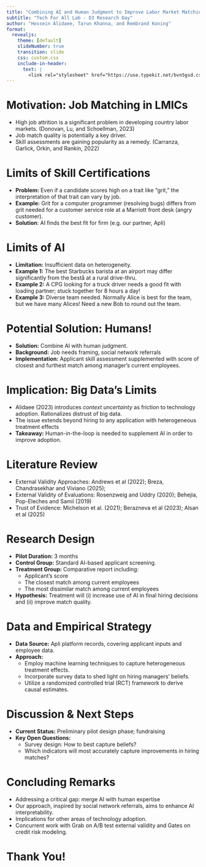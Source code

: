 ```yaml
---
title: "Combining AI and Human Judgment to Improve Labor Market Matching"
subtitle: "Tech For All Lab - D3 Research Day"
author: "Hossein Alidaee, Tarun Khanna, and Rembrand Koning"
format:
  revealjs:
    theme: [default]
    slideNumber: true
    transition: slide
    css: custom.css
    include-in-header:
      text: |
        <link rel="stylesheet" href="https://use.typekit.net/bvn5gsd.css">
---
```



# Motivation: Job Matching in LMICs

- High job attrition is a significant problem in developing country labor markets. (Donovan, Lu, and Schoellman, 2023)
- Job match quality is potentially a key driver. 
- Skill assessments are gaining popularity as a remedy. (Carranza, Garlick, Orkin, and Rankin, 2022)


# Limits of Skill Certifications 


- **Problem:** Even if a candidate scores high on a trait like "grit," the interpretation of that trait can vary by job.
- **Example:** Grit for a computer programmer (resolving bugs) differs from grit needed for a customer service role at a Marriott front desk (angry customer).
- **Solution**: AI finds the best fit for firm (e.g. our partner, Apli)

# Limits of AI

- **Limitation:** Insufficient data on heterogeneity.
- **Example 1:** The best Starbucks barista at an airport may differ significantly from the bestå at a rural drive-thru.
- **Example 2:** A CPG looking for a truck driver needs a good fit with loading partner; stuck together for 8 hours a day!
- **Example 3:** Diverse team needed. Normally Alice is best for the team, but we have many Alices! Need a new Bob to round out the team.

# Potential Solution: Humans!

- **Solution:** Combine AI with human judgment.
- **Background:** Job needs framing, social network referrals
- **Implementation:** Applicant skill assessment supplemented with score of closest and furthest match among manager's current employees.

# Implication: Big Data's Limits

- Alidaee (2023) introduces *context uncertainty* as friction to technology adoption. Rationalizes distrust of big data.
- The issue extends beyond hiring to any application with heterogeneous treatment effects 
- **Takeaway:** Human-in-the-loop is needed to supplement AI in order to improve adoption.


# Literature Review
- External Validity Approaches: Andrews et al (2022); Breza, Chandrasekhar and Viviano (2025); 
- External Validity of Evaluations: Rosenzweig and Uddry (2020); Behejia, Pop-Eleches and Samii (2019)
- Trust of Evidence: Michelson et al. (2021); Berazneva et al (2023); Alsan et al (2025)


# Research Design

- **Pilot Duration:** 3 months
- **Control Group:** Standard AI-based applicant screening.
- **Treatment Group:** Comparative report including:
  - Applicant's score
  - The closest match among current employees
  - The most dissimilar match among current employees
- **Hypothesis:** Treatment will (i) increase use of AI in final hiring decisions and (ii) improve match quality. 


# Data and Empirical Strategy

- **Data Source:** Apli platform records, covering applicant inputs and employee data.
- **Approach:**
  - Employ machine learning techniques to capture heterogeneous treatment effects.
  - Incorporate survey data to shed light on hiring managers' beliefs.
  - Utilize a randomized controlled trial (RCT) framework to derive causal estimates.


# Discussion & Next Steps

- **Current Status:** Preliminary pilot design phase; fundraising
- **Key Open Questions:**
  - Survey design: How to best capture beliefs?
  - Which indicators will most accurately capture improvements in hiring matches?


# Concluding Remarks

- Addressing a critical gap: merge AI with human expertise
- Our approach, inspired by social network referrals, aims to enhance AI interpretability.
- Implications for other areas of technology adoption.
- Concurrent work with Grab on A/B test external validity and Gates on credit risk modeling. 


# Thank You!